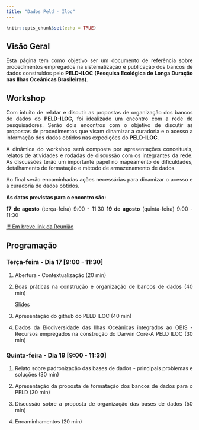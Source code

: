 ```yaml
---
title: "Dados Peld - Iloc"
---
```

<style>
body {
text-align: justify}
</style>

```r
knitr::opts_chunk$set(echo = TRUE)
```


## Visão Geral

Esta página tem como objetivo ser um documento de referência sobre procedimentos empregados na sistematização e publicação dos bancos de dados construídos pelo **PELD-ILOC (Pesquisa Ecológica de Longa Duração nas Ilhas Oceânicas Brasileiras)**.

## Workshop 

Com intuito de relatar e discutir as propostas de organização dos bancos de dados do **PELD-ILOC**, foi idealizado um encontro com a rede de pesquisadores. Serão dois encontros com o objetivo de discutir as propostas de procedimentos que visam  dinamizar a curadoria e o acesso a informação dos dados obtidos nas expedições do **PELD-ILOC**.


A dinâmica do workshop será composta por apresentações conceituais, relatos de atividades e rodadas de discussão com os integrantes da rede. As discussões terão um importante papel no mapeamento de dificuldades, detalhamento de formatação e método de armazenamento de dados. 

Ao final serão encaminhadas ações necessárias para dinamizar o acesso e a curadoria de dados obtidos.
 \br

**As datas previstas para o encontro são:**

**17 de agosto** (terça-feira) 9:00 - 11:30
**19 de agosto** (quinta-feira) 9:00 - 11:30

[!!! Em breve link da Reunião](https://)

\br

## Programação

### **Terça-feira - Dia 17** [9:00 - 11:30]
      
1. Abertura - Contextualização (20 min)

2. Boas práticas na construção e organização de bancos de dados (40 min)

    [Slides ](https://)

3. Apresentação do github do PELD ILOC (40 min)


4. Dados da Biodiversidade das Ilhas Oceânicas integrados ao OBIS - Recursos empregados na construção do Darwin Core-A PELD ILOC (30 min) 


### **Quinta-feira - Dia 19** [9:00 - 11:30]

1. Relato sobre padronização das bases de dados - principais problemas e soluções  (30 min)


2. Apresentação da proposta de formatação dos bancos de dados para o PELD (30 min)


3. Discussão sobre a proposta de organização das bases de dados (50 min)

      
4. Encaminhamentos (20 min)







